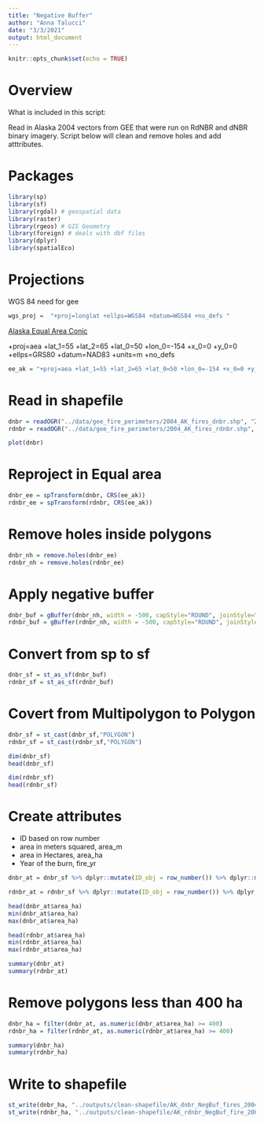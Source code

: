 ```yaml
---
title: "Negative Buffer"
author: "Anna Talucci"
date: "3/3/2021"
output: html_document
---
```


```r
knitr::opts_chunk$set(echo = TRUE)
```
# Overview

What is included in this script:

Read in Alaska 2004 vectors from GEE that were run on RdNBR and dNBR binary imagery. Script below will clean and remove holes and add atttributes.


# Packages

```r
library(sp)
library(sf)
library(rgdal) # geospatial data
library(raster)
library(rgeos) # GIS Geometry
library(foreign) # deals with dbf files
library(dplyr)
library(spatialEco)
```




# Projections

WGS 84 need for gee
```r
wgs_proj =  "+proj=longlat +ellps=WGS84 +datum=WGS84 +no_defs "

```


[Alaska Equal Area Conic](https://spatialreference.org/ref/esri/102006/)

+proj=aea +lat_1=55 +lat_2=65 +lat_0=50 +lon_0=-154 +x_0=0 +y_0=0 +ellps=GRS80 +datum=NAD83 +units=m +no_defs

```r
ee_ak = "+proj=aea +lat_1=55 +lat_2=65 +lat_0=50 +lon_0=-154 +x_0=0 +y_0=0 +ellps=GRS80 +datum=NAD83 +units=m +no_defs"
```


# Read in shapefile

```r
dnbr = readOGR("../data/gee_fire_perimeters/2004_AK_fires_dnbr.shp", "2004_AK_fires_dnbr")
rdnbr = readOGR("../data/gee_fire_perimeters/2004_AK_fires_rdnbr.shp", "2004_AK_fires_rdnbr")

```

```r
plot(dnbr)
```

# Reproject in Equal area

```r
dnbr_ee = spTransform(dnbr, CRS(ee_ak))
rdnbr_ee = spTransform(rdnbr, CRS(ee_ak))
```

# Remove holes inside polygons
```r
dnbr_nh = remove.holes(dnbr_ee)
rdnbr_nh = remove.holes(rdnbr_ee)
```

# Apply negative buffer

```r
dnbr_buf = gBuffer(dnbr_nh, width = -500, capStyle="ROUND", joinStyle="ROUND")
rdnbr_buf = gBuffer(rdnbr_nh, width = -500, capStyle="ROUND", joinStyle="ROUND")

```



# Convert from sp to sf
```r
dnbr_sf = st_as_sf(dnbr_buf)
rdnbr_sf = st_as_sf(rdnbr_buf)
```

# Covert from Multipolygon to Polygon

```r
dnbr_sf = st_cast(dnbr_sf,"POLYGON")
rdnbr_sf = st_cast(rdnbr_sf,"POLYGON")
```


```r
dim(dnbr_sf)
head(dnbr_sf)
```

```r
dim(rdnbr_sf)
head(rdnbr_sf)
```

# Create attributes
- ID based on row number
- area in meters squared, area_m
- area in Hectares, area_ha
- Year of the burn, fire_yr

```r
dnbr_at = dnbr_sf %>% dplyr::mutate(ID_obj = row_number()) %>% dplyr::mutate(area_m = round(st_area(dnbr_sf),1)) %>% dplyr::mutate(area_ha = round(area_m*0.0001, 1)) %>% dplyr::mutate(fire_yr = 2004) %>% dplyr::mutate(index = "dnbr") 

rdnbr_at = rdnbr_sf %>% dplyr::mutate(ID_obj = row_number()) %>% dplyr::mutate(area_m = round(st_area(rdnbr_sf),1)) %>% dplyr::mutate(area_ha = round(area_m*0.0001, 1)) %>% dplyr::mutate(fire_yr = 2004) %>% dplyr::mutate(index = "rdnbr") 
```


```r
head(dnbr_at$area_ha)
min(dnbr_at$area_ha)
max(dnbr_at$area_ha)
```

```r
head(rdnbr_at$area_ha)
min(rdnbr_at$area_ha)
max(rdnbr_at$area_ha)
```

```r
summary(dnbr_at)
summary(rdnbr_at)
```


# Remove polygons less than 400 ha
```r
dnbr_ha = filter(dnbr_at, as.numeric(dnbr_at$area_ha) >= 400)
rdnbr_ha = filter(rdnbr_at, as.numeric(rdnbr_at$area_ha) >= 400)

```

```r
summary(dnbr_ha)
summary(rdnbr_ha)
```

# Write to shapefile

```r
st_write(dnbr_ha, "../outputs/clean-shapefile/AK_dnbr_NegBuf_fires_2004.shp", driver="ESRI Shapefile") 
st_write(rdnbr_ha, "../outputs/clean-shapefile/AK_rdnbr_NegBuf_fire_2004.shp", driver="ESRI Shapefile")  
```


